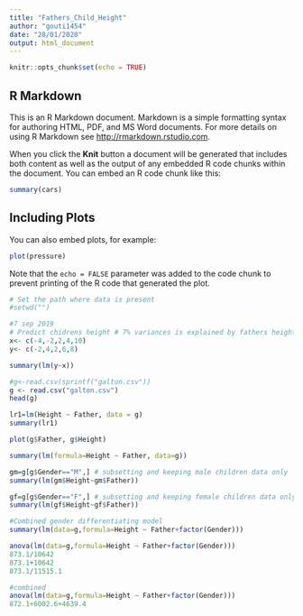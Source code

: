 ```yaml
---
title: "Fathers_Child_Height"
author: "gouti1454"
date: "28/01/2020"
output: html_document
---
```


```r
knitr::opts_chunk$set(echo = TRUE)
```

## R Markdown

This is an R Markdown document. Markdown is a simple formatting syntax for authoring HTML, PDF, and MS Word documents. For more details on using R Markdown see <http://rmarkdown.rstudio.com>.

When you click the **Knit** button a document will be generated that includes both content as well as the output of any embedded R code chunks within the document. You can embed an R code chunk like this:

```r
summary(cars)
```

## Including Plots

You can also embed plots, for example:

```r
plot(pressure)
```

Note that the `echo = FALSE` parameter was added to the code chunk to prevent printing of the R code that generated the plot.
```r
# Set the path where data is present
#setwd("")
```


```r
#7 sep 2019
# Predict chidrens height # 7% variances is explained by fathers height
x<- c(-4,-2,2,4,10)
y<- c(-2,4,2,6,8)
```

```r
summary(lm(y~x))

```

```r

#g<-read.csv(sprintf("galton.csv"))
g <- read.csv("galton.csv")
head(g)
```

```r
lr1=lm(Height ~ Father, data = g)
summary(lr1)
```

```r
plot(g$Father, g$Height)
```

```r
summary(lm(formula=Height ~ Father, data=g))

```


```r
gm=g[g$Gender=="M",] # subsetting and keeping male children data only
summary(lm(gm$Height~gm$Father))
```

```r
gf=g[g$Gender=="F",] # subsetting and keeping female children data only
summary(lm(gf$Height~gf$Father))
```

```r
#Combined gender differentiating model
summary(lm(data=g,formula=Height ~ Father+factor(Gender))) 
```


```r
anova(lm(data=g,formula=Height ~ Father+factor(Gender)))
873.1/10642
873.1+10642
873.1/11515.1
```


```r
#combined 
anova(lm(data=g,formula=Height ~ Father+factor(Gender)))
872.1+6002.6+4639.4
```

```r

```

